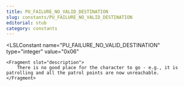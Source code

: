 ```yaml
---
title: PU_FAILURE_NO_VALID_DESTINATION
slug: constants/PU_FAILURE_NO_VALID_DESTINATION
editorial: stub
category: constants
---
```


<LSLConstant
	name="PU_FAILURE_NO_VALID_DESTINATION"
	type="integer"
	value="0x06"
>
	<Fragment slot="description">
		There is no good place for the character to go - e.g., it is patrolling and all the patrol points are now unreachable.
	</Fragment>
</LSLConstant>
